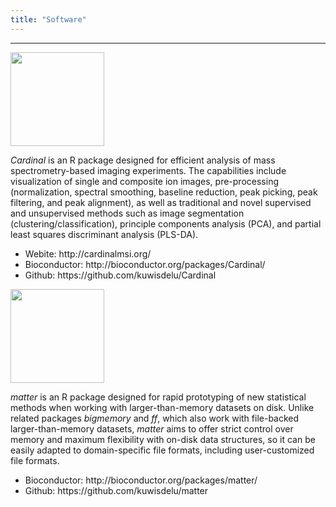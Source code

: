 ```yaml
---
title: "Software"
---
```


***

![](images/cardinal-logo.jpg){width=150px}

_Cardinal_ is an R package designed for efficient analysis of mass spectrometry-based imaging experiments. The capabilities include visualization of single and composite ion images, pre-processing (normalization, spectral smoothing, baseline reduction, peak picking, peak filtering, and peak alignment), as well as traditional and novel supervised and unsupervised methods such as image segmentation (clustering/classification), principle components analysis (PCA), and partial least squares discriminant analysis (PLS-DA).

- Webite: http://cardinalmsi.org/
- Bioconductor: http://bioconductor.org/packages/Cardinal/
- Github: https://github.com/kuwisdelu/Cardinal

![](images/matter-logo.jpg){width=150px}

_matter_ is an R package designed for rapid prototyping of new statistical methods when working with larger-than-memory datasets on disk. Unlike related packages _bigmemory_ and _ff_, which also work with file-backed larger-than-memory datasets, _matter_ aims to offer strict control over memory and maximum flexibility with on-disk data structures, so it can be easily adapted to domain-specific file formats, including user-customized file formats.

- Bioconductor: http://bioconductor.org/packages/matter/
- Github: https://github.com/kuwisdelu/matter
